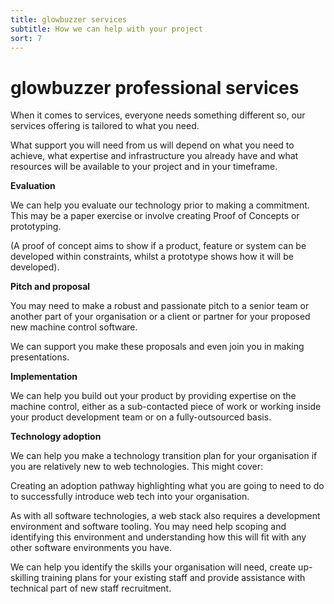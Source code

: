 ```yaml
---
title: glowbuzzer services
subtitle: How we can help with your project
sort: 7
---
```


# glowbuzzer professional services

When it comes to services, everyone needs something different so, our services offering is tailored to what you need.

What support you will need from us will depend on what you need to achieve, what expertise and infrastructure you already have and what resources will be available to your project and in your timeframe.

**Evaluation**

We can help you evaluate our technology prior to making a commitment. This may be a paper exercise or involve creating Proof of Concepts or prototyping.

(A proof of concept aims to show if a product, feature or system can be developed within constraints, whilst a prototype shows how it will be developed).

**Pitch and proposal**

You may need to make a robust and passionate pitch to a senior team or another part of your organisation or a client or partner for your proposed new machine control software.

We can support you make these proposals and even join you in making presentations.


**Implementation**

We can help you build out your product by providing expertise on the machine control, either as a sub-contacted piece of work or working inside your product development team or on a fully-outsourced basis.

**Technology adoption**

We can help you make a technology transition plan for your organisation if you are relatively new to web technologies. This might cover:

Creating an adoption pathway highlighting what you are going to need to do to successfully introduce web tech into your organisation.

As with all software technologies, a web stack also requires a development environment and software tooling. You may need help scoping and identifying this environment and understanding how this will fit with any other software environments you have.

We can help you identify the skills your organisation will need, create up-skilling training plans for your existing staff and provide assistance with technical part of new staff recruitment.